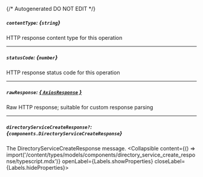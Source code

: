{/* Autogenerated DO NOT EDIT  */}

##### `contentType`: *{`string`}*
HTTP response content type for this operation

---
##### `statusCode`: *{`number`}*
HTTP response status code for this operation

---
##### `rawResponse`: [*{ `AxiosResponse` }*](https://axios-http.com/docs/res_schema)
Raw HTTP response; suitable for custom response parsing

---
##### `directoryServiceCreateResponse?`: *{`components.DirectoryServiceCreateResponse`}*
The DirectoryServiceCreateResponse message.
<Collapsible content={() => import('/content/types/models/components/directory_service_create_response/typescript.mdx')} openLabel={Labels.showProperties} closeLabel={Labels.hideProperties}>
</Collapsible>



